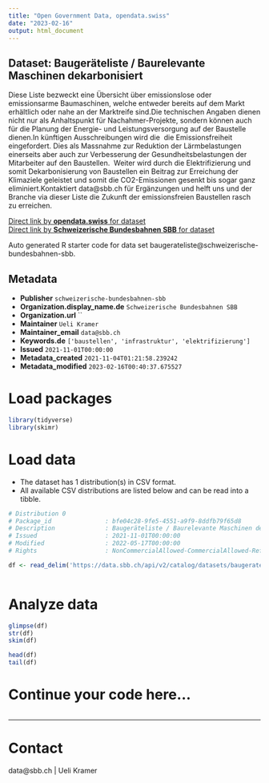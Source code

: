 ```yaml
---
title: "Open Government Data, opendata.swiss"
date: "2023-02-16"
output: html_document
---
```


## Dataset: Baugeräteliste / Baurelevante Maschinen dekarbonisiert

Diese Liste bezweckt eine Übersicht über emissionslose oder emissionsarme Baumaschinen, welche entweder bereits auf dem Markt erhältlich oder nahe an der Marktreife sind.Die technischen Angaben dienen nicht nur als Anhaltspunkt für Nachahmer-Projekte, sondern können auch für die Planung der Energie- und Leistungsversorgung auf der Baustelle dienen.In künftigen Ausschreibungen wird die  die Emissionsfreiheit eingefordert. Dies als Massnahme zur Reduktion der Lärmbelastungen einerseits aber auch zur Verbesserung der Gesundheitsbelastungen der Mitarbeiter auf den Baustellen.  Weiter wird durch die Elektrifizierung und somit Dekarbonisierung von Baustellen ein Beitrag zur Erreichung der Klimaziele geleistet und somit die CO2-Emissionen gesenkt bis sogar ganz eliminiert.Kontaktiert data@sbb.ch für Ergänzungen und helft uns und der Branche via dieser Liste die Zukunft der emissionsfreien Baustellen rasch zu erreichen.

[Direct link by **opendata.swiss** for dataset](https://opendata.swiss/de/dataset/construction-equipment-list-construction-relevant-machines-decarbonised)<br>
[Direct link by **Schweizerische Bundesbahnen SBB** for dataset](https://data.sbb.ch/explore/dataset/baugerateliste/)

Auto generated R starter code for data set baugerateliste@schweizerische-bundesbahnen-sbb.

## Metadata

- **Publisher** `schweizerische-bundesbahnen-sbb`
- **Organization.display_name.de** `Schweizerische Bundesbahnen SBB`
- **Organization.url** ``
- **Maintainer** `Ueli Kramer`
- **Maintainer_email** `data@sbb.ch`
- **Keywords.de** `['baustellen', 'infrastruktur', 'elektrifizierung']`
- **Issued** `2021-11-01T00:00:00`
- **Metadata_created** `2021-11-04T01:21:58.239242`
- **Metadata_modified** `2023-02-16T00:40:37.675527`


# Load packages

```r

library(tidyverse)
library(skimr)

```

# Load data

-   The dataset has 1 distribution(s) in CSV format.
-   All available CSV distributions are listed below and can be read into a tibble.

```r

# Distribution 0
# Package_id               : bfe04c28-9fe5-4551-a9f9-8ddfb79f65d8
# Description              : Baugeräteliste / Baurelevante Maschinen dekarbonisiert (csv)
# Issued                   : 2021-11-01T00:00:00
# Modified                 : 2022-05-17T00:00:00
# Rights                   : NonCommercialAllowed-CommercialAllowed-ReferenceRequired

df <- read_delim('https://data.sbb.ch/api/v2/catalog/datasets/baugerateliste/exports/csv')



```

# Analyze data

```r

glimpse(df)
str(df)
skim(df)

head(df)
tail(df)

```

# Continue your code here...

```r

```

------------------------------------------------------------------------

# Contact

data@sbb.ch | Ueli Kramer
